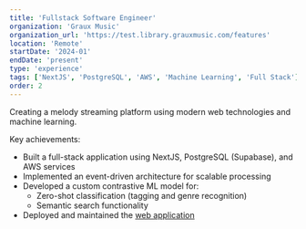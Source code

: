 ```yaml
---
title: 'Fullstack Software Engineer'
organization: 'Graux Music'
organization_url: 'https://test.library.grauxmusic.com/features'
location: 'Remote'
startDate: '2024-01'
endDate: 'present'
type: 'experience'
tags: ['NextJS', 'PostgreSQL', 'AWS', 'Machine Learning', 'Full Stack']
order: 2
---
```


Creating a melody streaming platform using modern web technologies and machine learning.

Key achievements:

- Built a full-stack application using NextJS, PostgreSQL (Supabase), and AWS services
- Implemented an event-driven architecture for scalable processing
- Developed a custom contrastive ML model for:
  - Zero-shot classification (tagging and genre recognition)
  - Semantic search functionality
- Deployed and maintained the [web application](https://test.library.grauxmusic.com/features)

